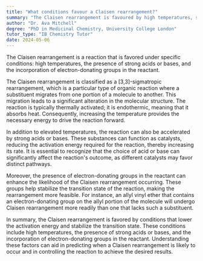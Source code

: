 ```yaml
---
title: "What conditions favour a Claisen rearrangement?"
summary: "The Claisen rearrangement is favoured by high temperatures, strong acid or base, and electron-donating groups on the reactant."
author: "Dr. Ava Mitchell"
degree: "PhD in Medicinal Chemistry, University College London"
tutor_type: "IB Chemistry Tutor"
date: 2024-05-06
---
```


The Claisen rearrangement is a reaction that is favored under specific conditions: high temperatures, the presence of strong acids or bases, and the incorporation of electron-donating groups in the reactant.

The Claisen rearrangement is classified as a [3,3]-sigmatropic rearrangement, which is a particular type of organic reaction where a substituent migrates from one portion of a molecule to another. This migration leads to a significant alteration in the molecular structure. The reaction is typically thermally activated; it is endothermic, meaning that it absorbs heat. Consequently, increasing the temperature provides the necessary energy to drive the reaction forward.

In addition to elevated temperatures, the reaction can also be accelerated by strong acids or bases. These substances can function as catalysts, reducing the activation energy required for the reaction, thereby increasing its rate. It is essential to recognize that the choice of acid or base can significantly affect the reaction's outcome, as different catalysts may favor distinct pathways.

Moreover, the presence of electron-donating groups in the reactant can enhance the likelihood of the Claisen rearrangement occurring. These groups help stabilize the transition state of the reaction, making the rearrangement more feasible. For instance, an allyl vinyl ether that contains an electron-donating group on the allyl portion of the molecule will undergo Claisen rearrangement more readily than one that lacks such a substituent.

In summary, the Claisen rearrangement is favored by conditions that lower the activation energy and stabilize the transition state. These conditions include high temperatures, the presence of strong acids or bases, and the incorporation of electron-donating groups in the reactant. Understanding these factors can aid in predicting when a Claisen rearrangement is likely to occur and in controlling the reaction to achieve the desired results.
    